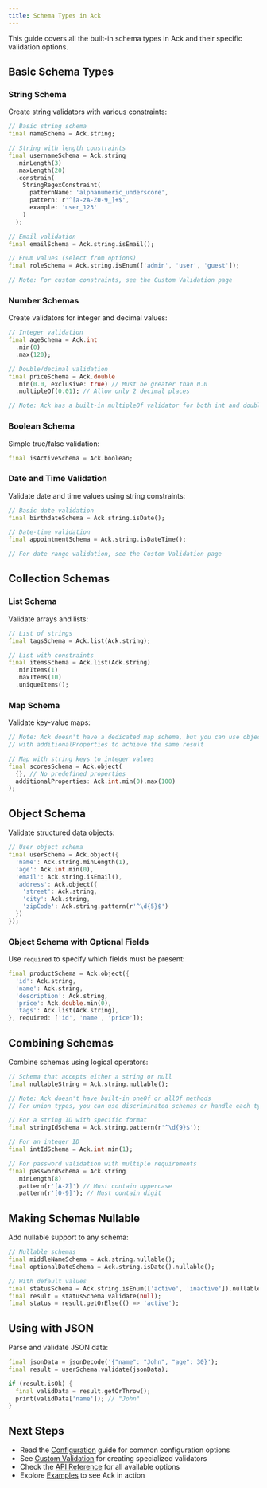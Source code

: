 ```yaml
---
title: Schema Types in Ack
---
```



This guide covers all the built-in schema types in Ack and their specific validation options.

## Basic Schema Types

### String Schema

Create string validators with various constraints:

```dart
// Basic string schema
final nameSchema = Ack.string;

// String with length constraints
final usernameSchema = Ack.string
  .minLength(3)
  .maxLength(20)
  .constrain(
    StringRegexConstraint(
      patternName: 'alphanumeric_underscore',
      pattern: r'^[a-zA-Z0-9_]+$',
      example: 'user_123'
    )
  );

// Email validation
final emailSchema = Ack.string.isEmail();

// Enum values (select from options)
final roleSchema = Ack.string.isEnum(['admin', 'user', 'guest']);

// Note: For custom constraints, see the Custom Validation page
```

### Number Schemas

Create validators for integer and decimal values:

```dart
// Integer validation
final ageSchema = Ack.int
  .min(0)
  .max(120);

// Double/decimal validation
final priceSchema = Ack.double
  .min(0.0, exclusive: true) // Must be greater than 0.0
  .multipleOf(0.01); // Allow only 2 decimal places

// Note: Ack has a built-in multipleOf validator for both int and double
```

### Boolean Schema

Simple true/false validation:

```dart
final isActiveSchema = Ack.boolean;
```

### Date and Time Validation

Validate date and time values using string constraints:

```dart
// Basic date validation
final birthdateSchema = Ack.string.isDate();

// Date-time validation
final appointmentSchema = Ack.string.isDateTime();

// For date range validation, see the Custom Validation page
```

## Collection Schemas

### List Schema

Validate arrays and lists:

```dart
// List of strings
final tagsSchema = Ack.list(Ack.string);

// List with constraints
final itemsSchema = Ack.list(Ack.string)
  .minItems(1)
  .maxItems(10)
  .uniqueItems();
```

### Map Schema

Validate key-value maps:

```dart
// Note: Ack doesn't have a dedicated map schema, but you can use object schema
// with additionalProperties to achieve the same result

// Map with string keys to integer values
final scoresSchema = Ack.object(
  {}, // No predefined properties
  additionalProperties: Ack.int.min(0).max(100)
);
```

## Object Schema

Validate structured data objects:

```dart
// User object schema
final userSchema = Ack.object({
  'name': Ack.string.minLength(1),
  'age': Ack.int.min(0),
  'email': Ack.string.isEmail(),
  'address': Ack.object({
    'street': Ack.string,
    'city': Ack.string,
    'zipCode': Ack.string.pattern(r'^\d{5}$')
  })
});
```

### Object Schema with Optional Fields

Use `required` to specify which fields must be present:

```dart
final productSchema = Ack.object({
  'id': Ack.string,
  'name': Ack.string,
  'description': Ack.string,
  'price': Ack.double.min(0),
  'tags': Ack.list(Ack.string),
}, required: ['id', 'name', 'price']);
```

## Combining Schemas

Combine schemas using logical operators:

```dart
// Schema that accepts either a string or null
final nullableString = Ack.string.nullable();

// Note: Ack doesn't have built-in oneOf or allOf methods
// For union types, you can use discriminated schemas or handle each type separately

// For a string ID with specific format
final stringIdSchema = Ack.string.pattern(r'^\d{9}$');

// For an integer ID
final intIdSchema = Ack.int.min(1);

// For password validation with multiple requirements
final passwordSchema = Ack.string
  .minLength(8)
  .pattern(r'[A-Z]') // Must contain uppercase
  .pattern(r'[0-9]'); // Must contain digit
```

## Making Schemas Nullable

Add nullable support to any schema:

```dart
// Nullable schemas
final middleNameSchema = Ack.string.nullable();
final optionalDateSchema = Ack.string.isDate().nullable();

// With default values
final statusSchema = Ack.string.isEnum(['active', 'inactive']).nullable();
final result = statusSchema.validate(null);
final status = result.getOrElse(() => 'active');
```

## Using with JSON

Parse and validate JSON data:

```dart
final jsonData = jsonDecode('{"name": "John", "age": 30}');
final result = userSchema.validate(jsonData);

if (result.isOk) {
  final validData = result.getOrThrow();
  print(validData['name']); // "John"
}
```

## Next Steps

- Read the [Configuration](/configuration) guide for common configuration options
- See [Custom Validation](/custom-validation) for creating specialized validators
- Check the [API Reference](/api-reference) for all available options
- Explore [Examples](/examples) to see Ack in action
